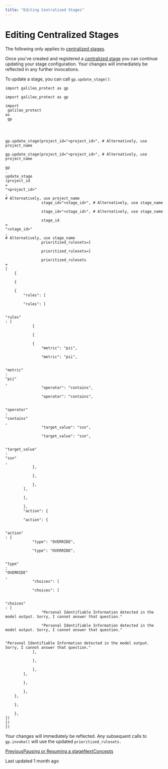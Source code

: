 ```yaml
---
title: "Editing Centralized Stages"
---
```


# Editing Centralized Stages

The following only applies to [centralized stages](/galileo/gen-ai-studio-products/galileo-protect/concepts/stage).

Once you've created and registered a [centralized stage](/galileo/gen-ai-studio-products/galileo-protect/concepts/stage#different-types-of-stages) you can continue updating your stage configuration. Your changes will immediately be reflected in any further invocations.

To update a stage, you can call <code class="py-[1px] px-1.5 min-w-[1.625rem] inline-flex justify-center items-center ring-1 ring-inset ring-dark/1 bg-dark/[0.06] rounded text-dark/8 dark:ring-light/1 dark:bg-light/1 dark:text-light/7 text-[.875em] leading-[calc(max(1.20em,1.25rem))]">gp.update_stage()</code>:

```
import galileo_protect as gp

import galileo_protect as gp

import
 galileo_protect 
as
 gp




gp.update_stage(project_id="<project_id>", # Alternatively, use project_name

gp.update_stage(project_id="<project_id>", # Alternatively, use project_name

gp
.
update_stage
(project_id
=
"<project_id>"
, 
# Alternatively, use project_name
                stage_id="<stage_id>", # Alternatively, use stage_name

                stage_id="<stage_id>", # Alternatively, use stage_name

                stage_id
=
"<stage_id>"
, 
# Alternatively, use stage_name
                prioritized_rulesets=[

                prioritized_rulesets=[

                prioritized_rulesets
=
[
    {

    {

    {
        "rules": [

        "rules": [

        
"rules"
: [
            {

            {

            {
                "metric": "pii",

                "metric": "pii",

                
"metric"
: 
"pii"
,
                "operator": "contains",

                "operator": "contains",

                
"operator"
: 
"contains"
,
                "target_value": "ssn",

                "target_value": "ssn",

                
"target_value"
: 
"ssn"
,
            },

            },

            },
        ],

        ],

        ],
        "action": {

        "action": {

        
"action"
: {
            "type": "OVERRIDE",

            "type": "OVERRIDE",

            
"type"
: 
"OVERRIDE"
,
            "choices": [

            "choices": [

            
"choices"
: [
                "Personal Identifiable Information detected in the model output. Sorry, I cannot answer that question."

                "Personal Identifiable Information detected in the model output. Sorry, I cannot answer that question."

                
"Personal Identifiable Information detected in the model output. Sorry, I cannot answer that question."
            ],

            ],

            ],
        },

        },

        },
    },

    },

    },
])
])
])
```

Your changes will immediately be reflected. Any subsequent calls to <code class="py-[1px] px-1.5 min-w-[1.625rem] inline-flex justify-center items-center ring-1 ring-inset ring-dark/1 bg-dark/[0.06] rounded text-dark/8 dark:ring-light/1 dark:bg-light/1 dark:text-light/7 text-[.875em] leading-[calc(max(1.20em,1.25rem))]">gp.invoke()</code> will use the updated <code class="py-[1px] px-1.5 min-w-[1.625rem] inline-flex justify-center items-center ring-1 ring-inset ring-dark/1 bg-dark/[0.06] rounded text-dark/8 dark:ring-light/1 dark:bg-light/1 dark:text-light/7 text-[.875em] leading-[calc(max(1.20em,1.25rem))]">prioritized_rulesets.</code>

[PreviousPausing or Resuming a stage](/galileo/gen-ai-studio-products/galileo-protect/how-to/pausing-or-resuming-a-stage)[NextConcepts](/galileo/gen-ai-studio-products/galileo-protect/concepts)

Last updated 1 month ago